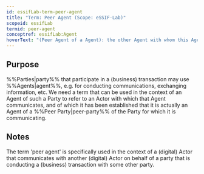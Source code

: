 ```yaml
---
id: essifLab-term-peer-agent
title: "Term: Peer Agent (Scope: eSSIF-Lab)"
scopeid: essifLab
termid: peer-agent
conceptref: essifLab:Agent
hoverText: "(Peer Agent of a Agent): the other Agent with whom this Agent is communicating in the context of a transaction."
---
```


## Purpose
<!--State the purpose(s) for which it is necessary (or at least: desirable) to define <New Term>.-->
%%Parties|party%% that participate in a (business) transaction may use %%Agents|agent%%, e.g. for conducting communications, exchanging information, etc. We need a term that can be used in the context of an Agent of such a Party to refer to an Actor with which that Agent communicates, and of which it has been established that it is actually an Agent of a %%Peer Party|peer-party%% of the Party for which it is communicating.

## Notes
<!--Usually, the meaning of a term will not be _exactly_ the same as that of the concept to which it refers. Often, there are slight differences in meaning, or the term may emphasize specific characteristics of the concept, so as to accommodate specific needs of the scope in which it is defined. Please describe such deviations/emphasized characteristics in this section, and which needs that helps accommodate.-->
The term 'peer agent' is specifically used in the context of a (digital) Actor that communicates with another (digital) Actor on behalf of a party that is conducting a (business) transaction with some other party.

